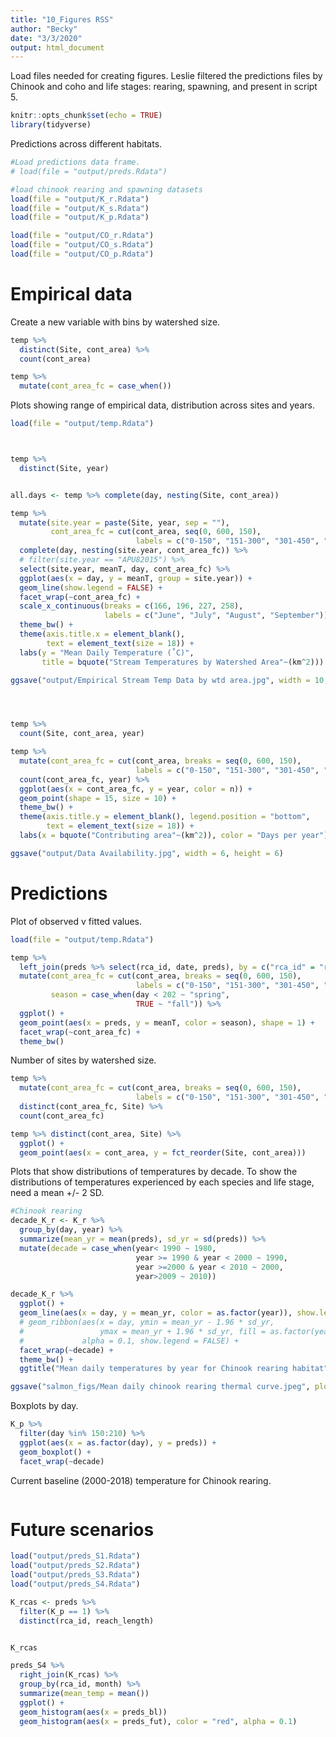 ```yaml
---
title: "10_Figures RSS"
author: "Becky"
date: "3/3/2020"
output: html_document
---
```


Load files needed for creating figures. Leslie filtered the predictions files by Chinook and coho and life stages: rearing, spawning, and present in script 5.

```r
knitr::opts_chunk$set(echo = TRUE)
library(tidyverse)

```

Predictions across different habitats.

```r
#Load predictions data frame.
# load(file = "output/preds.Rdata")

#load chinook rearing and spawning datasets
load(file = "output/K_r.Rdata")
load(file = "output/K_s.Rdata")
load(file = "output/K_p.Rdata")

load(file = "output/CO_r.Rdata")
load(file = "output/CO_s.Rdata")
load(file = "output/CO_p.Rdata")

```

# Empirical data

Create a new variable with bins by watershed size.

```r
temp %>% 
  distinct(Site, cont_area) %>% 
  count(cont_area) 

temp %>% 
  mutate(cont_area_fc = case_when())

```


Plots showing range of empirical data, distribution across sites and years.

```r
load(file = "output/temp.Rdata")



temp %>% 
  distinct(Site, year)


all.days <- temp %>% complete(day, nesting(Site, cont_area))

temp %>% 
  mutate(site.year = paste(Site, year, sep = ""),
         cont_area_fc = cut(cont_area, seq(0, 600, 150),
                            labels = c("0-150", "151-300", "301-450", "451-579"))) %>% 
  complete(day, nesting(site.year, cont_area_fc)) %>% 
  # filter(site.year == "APU82015") %>%
  select(site.year, meanT, day, cont_area_fc) %>% 
  ggplot(aes(x = day, y = meanT, group = site.year)) +
  geom_line(show.legend = FALSE) +
  facet_wrap(~cont_area_fc) +
  scale_x_continuous(breaks = c(166, 196, 227, 258), 
                     labels = c("June", "July", "August", "September")) +
  theme_bw() +
  theme(axis.title.x = element_blank(),
        text = element_text(size = 18)) +
  labs(y = "Mean Daily Temperature (˚C)",
       title = bquote("Stream Temperatures by Watershed Area"~(km^2)))

ggsave("output/Empirical Stream Temp Data by wtd area.jpg", width = 10, height = 8)





```



```r

temp %>% 
  count(Site, cont_area, year)

temp %>% 
  mutate(cont_area_fc = cut(cont_area, breaks = seq(0, 600, 150), 
                            labels = c("0-150", "151-300", "301-450", "451-579"))) %>% 
  count(cont_area_fc, year) %>% 
  ggplot(aes(x = cont_area_fc, y = year, color = n)) +
  geom_point(shape = 15, size = 10) +
  theme_bw() +
  theme(axis.title.y = element_blank(), legend.position = "bottom", 
        text = element_text(size = 18)) +
  labs(x = bquote("Contributing area"~(km^2)), color = "Days per year")

ggsave("output/Data Availability.jpg", width = 6, height = 6)

```


# Predictions

Plot of observed v fitted values.

```r
load(file = "output/temp.Rdata")

temp %>% 
  left_join(preds %>% select(rca_id, date, preds), by = c("rca_id" = "rca_id", "sampleDate" = "date")) %>% 
  mutate(cont_area_fc = cut(cont_area, breaks = seq(0, 600, 150), 
                            labels = c("0-150", "151-300", "301-450", "451-579")),
         season = case_when(day < 202 ~ "spring",
                            TRUE ~ "fall")) %>% 
  ggplot() +
  geom_point(aes(x = preds, y = meanT, color = season), shape = 1) +
  facet_wrap(~cont_area_fc) +
  theme_bw()
```

Number of sites by watershed size.

```r
temp %>% 
  mutate(cont_area_fc = cut(cont_area, breaks = seq(0, 600, 150), 
                            labels = c("0-150", "151-300", "301-450", "451-579"))) %>% 
  distinct(cont_area_fc, Site) %>% 
  count(cont_area_fc)

temp %>% distinct(cont_area, Site) %>% 
  ggplot() +
  geom_point(aes(x = cont_area, y = fct_reorder(Site, cont_area)))
```


Plots that show distributions of temperatures by decade. To show the distributions of temperatures experienced by each species and life stage, need a mean +/- 2 SD. 

```r


#Chinook rearing
decade_K_r <- K_r %>% 
  group_by(day, year) %>% 
  summarize(mean_yr = mean(preds), sd_yr = sd(preds)) %>% 
  mutate(decade = case_when(year< 1990 ~ 1980, 
                            year >= 1990 & year < 2000 ~ 1990, 
                            year >=2000 & year < 2010 ~ 2000, 
                            year>2009 ~ 2010))

decade_K_r %>%
  ggplot() +
  geom_line(aes(x = day, y = mean_yr, color = as.factor(year)), show.legend = FALSE) +
  # geom_ribbon(aes(x = day, ymin = mean_yr - 1.96 * sd_yr, 
  #                 ymax = mean_yr + 1.96 * sd_yr, fill = as.factor(year)),
  #             alpha = 0.1, show.legend = FALSE) + 
  facet_wrap(~decade) + 
  theme_bw() +
  ggtitle("Mean daily temperatures by year for Chinook rearing habitat") 

ggsave("salmon_figs/Mean daily chinook rearing thermal curve.jpeg", plot=last_plot())


```

Boxplots by day. 

```r

K_p %>% 
  filter(day %in% 150:210) %>% 
  ggplot(aes(x = as.factor(day), y = preds)) +
  geom_boxplot() + 
  facet_wrap(~decade)

```

Current baseline (2000-2018) temperature for Chinook rearing.

```r



```


# Future scenarios


```r
load("output/preds_S1.Rdata")
load("output/preds_S2.Rdata")
load("output/preds_S3.Rdata")
load("output/preds_S4.Rdata")
```


```r
K_rcas <- preds %>% 
  filter(K_p == 1) %>% 
  distinct(rca_id, reach_length)


K_rcas

preds_S4 %>% 
  right_join(K_rcas) %>%
  group_by(rca_id, month) %>% 
  summarize(mean_temp = mean())
  ggplot() +
  geom_histogram(aes(x = preds_bl)) 
  geom_histogram(aes(x = preds_fut), color = "red", alpha = 0.1)

```

